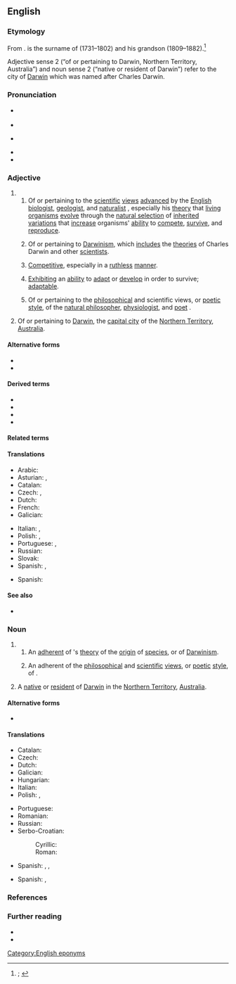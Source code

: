 {{also|darwinian}}
==English==
{{was wotd|2021|February|12}}

===Etymology===
{{multiple images
|direction = vertical
|image1 = Charles Darwin by Julia Margaret Cameron 3.jpg
|caption1 = A [[photographic]] [[portrait]] of {{w|Charles Darwin}} taken in 1868 by {{w|Julia Margaret Cameron}}.
|image2 = Portrait of Erasmus Darwin by Joseph Wright of Derby (1792).jpg
|caption2 = A 1792 portrait of {{w|Erasmus Darwin}}, Charles Darwin’s [[grandfather]], by {{w|Joseph Wright of Derby}}.
}}

From {{suffix|en|Darwin|ian|pos2={{glossary|suffix}} with the sense ‘belonging to, relating to, or like’ forming {{glossary|adjective}}s or {{glossary|noun}}s}}. {{m|en||Darwin}} is the surname of {{w|Erasmus Darwin}} (1731–1802) and his grandson {{w|Charles Darwin}} (1809–1882).<ref>{{R:OED Online|pos=adj.'' and ''n|id=47356|date=December 2012|nodot=1}}; {{R:Lexico|pos=adj.'' and ''n}}</ref>

Adjective sense 2 (“of or pertaining to Darwin, Northern Territory, Australia”) and noun sense 2 (“native or resident of Darwin”) refer to the city of [[Darwin]] which was named after Charles Darwin.

===Pronunciation===
* {{a|RP}} {{IPA|en|/dɑːˈwɪ.ni.ən/}}
* {{audio|en|LL-Q1860 (eng)-Vealhurl-Darwinian.wav|Audio (UK)}}
* {{a|GA}} {{IPA|en|/dɑɹˈwɪ.ni.ən/}}
* {{rhymes|en|ɪniən}}
* {{hyphenation|en|Dar|win|i|an}}

===Adjective===
{{en-adj}}

# {{non-gloss definition|Senses relating to Charles and Erasmus Darwin.}}
## Of or pertaining to the [[scientific]] [[view#Noun|views]] [[advance#Verb|advanced]] by the [[English#Adjective|English]] [[biologist]], [[geologist]], and [[naturalist]] {{w|Charles Darwin}}, especially his [[theory]] that [[living#Adjective|living]] [[organism]]s [[evolve]] through the [[natural selection]] of [[inherited#Adjective|inherited]] [[variation]]s that [[increase#Verb|increase]] organisms' [[ability]] to [[compete]], [[survive]], and [[reproduce]].
##: {{synonyms|en|Darwinic|Darwinical|q2=chiefly humorous, archaic, rare|Darwinist|Darwinistic|Darwinite|q5=somewhat derogatory}}
## {{lb|en|by extension}} Of or pertaining to [[Darwinism]], which [[include]]s the [[theory|theories]] of Charles Darwin and other [[scientist]]s.
##: {{synonyms|en|Darwinist|Darwinistic}}
## {{lb|en|by extension}} [[competitive|Competitive]], especially in a [[ruthless]] [[manner]].
##: {{synonyms|en|dog eat dog}}
## {{lb|en|by extension}} [[exhibit#Verb|Exhibiting]] an [[ability]] to [[adapt]] or [[develop]] in order to survive; [[adaptable]].
##: {{synonyms|en|agile|flexible}}
##: {{antonyms|en|inadaptable|inflexible|rigid|unadaptable}}
## {{lb|en|chiefly|historical}} Of or pertaining to the [[philosophical]] and scientific views, or [[poetic]] [[style#Noun|style]], of the [[natural philosopher]], [[physiologist]], and [[poet]] {{w|Erasmus Darwin}}.
##: {{synonyms|en|Darwinic|q1=obsolete, rare}}
# Of or pertaining to [[Darwin]], the [[capital city]] of the [[Northern Territory]], [[Australia]].

====Alternative forms====
* {{l|en|darwinian}}
* {{l|en|Darwinean}}

====Derived terms====
* {{l|en|Darwinian curvature}}
* {{l|en|Darwinianism}}
* {{l|en|Darwinianly}}
* {{l|en|neo-Darwinian}}

====Related terms====
{{col3|en
|[[Darwinic]] {{qualifier|obsolete|rare}}
|[[Darwinical]] {{qualifier|chiefly humorous|archaic|rare}}
|Darwinically
|Darwinism
|[[Darwinist]] {{qualifier|adjective|noun}}
|Darwinistic
|Darwinistically
|[[Darwinite]] {{qualifier|adjective|noun}}
|Darwinize
|[[Darwinized]] {{qualifier|adjective}}
|[[Darwinizing]] {{qualifier|adjective|noun}}
}}

====Translations====
{{trans-top|of or pertaining to the scientific views advanced by Charles Darwin, especially his theory that living organisms evolve through natural selection}}
* Arabic: {{t|ar|دَارْوِينِيّ}}
* Asturian: {{t|ast|darvinianu}}, {{t|ast|darvinista}}
* Catalan: {{t|ca|darwinià}}
* Czech: {{t|cs|darwinovský}}, {{t|cs|darwinský}}
* Dutch: {{t|nl|darwiniaans}}
* French: {{t+|fr|darwinien}}
* Galician: {{t|gl|darwinista}}
{{trans-mid}}
* Italian: {{t+|it|darwiniano}}, {{t+|it|darwinista}}
* Polish: {{t+|pl|darwinistyczny}}, {{t|pl|darwinowski}}
* Portuguese: {{t|pt|darwiniano}}, {{t|pt|darwinista}}
* Russian: {{t+|ru|дарвиновский}}
* Slovak: {{t|sk|darvinovský}}
* Spanish: {{t|es|darwiniano}}, {{t|es|darwinista}}
{{trans-bottom}}

{{trans-top|of or pertaining to Darwinism, which includes the theories of Charles Darwin and other scientists}}
{{trans-mid}}
{{trans-bottom}}

{{trans-see|competitive, especially in a ruthless manner|competitive}}
{{trans-see|exhibiting an ability to adapt or develop in order to survive|adaptable}}

{{trans-top|of or relating to the philosophical and scientific views, or poetic style, of Erasmus Darwin}}
{{trans-mid}}
{{trans-bottom}}

{{trans-top|of or pertaining to Darwin, Northern Territory, Australia}}
* Spanish: {{t|es|darwiniano}}
{{trans-mid}}
{{trans-bottom}}

====See also====
* {{l|en|survival of the fittest}}

===Noun===
{{en-noun}}

# {{non-gloss definition|Senses relating to Charles and Erasmus Darwin.}}
## An [[adherent]] of {{w|Charles Darwin}}'s [[theory]] of the [[origin]] of [[species]], or of [[Darwinism]].
##: {{synonyms|en|Darwinist|Darwinite|q2=somewhat derogatory}}
## {{lb|en|obsolete|rare}} An adherent of the [[philosophical]] and [[scientific]] [[view#Noun|views]], or [[poetic]] [[style#Noun|style]], of {{w|Erasmus Darwin}}.
# A [[native#Noun|native]] or [[resident#Noun|resident]] of [[Darwin]] in the [[Northern Territory]], [[Australia]].

====Alternative forms====
* {{l|en|darwinian}}

====Translations====
{{trans-top|adherent of Charles Darwin’s theory of the origin of species, or of Darwinism}}
* Catalan: {{t+|ca|darwinista|m|f}}
* Czech: {{t|cs|darwinista|m}}
* Dutch: {{t|nl|darwiniaan|m}}
* Galician: {{t|gl|darwinista|m|f}}
* Hungarian: {{t+|hu|darwinista}}
* Italian: {{t+|it|darwinista|m|f}}
* Polish: {{t+|pl|darwinista|m}}, {{t+|pl|darwinistka|f}}
{{trans-mid}}
* Portuguese: {{t|pt|darwinista|m|f}}
* Romanian: {{t+|ro|darwinist|m}}
* Russian: {{t+|ru|дарвини́ст|m}}
* Serbo-Croatian:
*: Cyrillic: {{t|sh|дарвѝнист|m}}
*: Roman: {{t+|sh|darvìnist|m}}
* Spanish: {{t|es|darwiniano|m}}, {{t|es|darwiniana|f}}, {{t|es|darwinista|m|f}}
{{trans-bottom}}

{{trans-top|native or resident of Darwin, Northern Territory, Australia}}
* Spanish: {{t|es|darwiniano|m}}, {{t|es|darwiniana|f}}
{{trans-mid}}
{{trans-bottom}}

===References===
<references/>

===Further reading===
* {{pedia|Darwinism}}
* {{pedia|Darwin, Northern Territory}}

[[Category:English eponyms]]